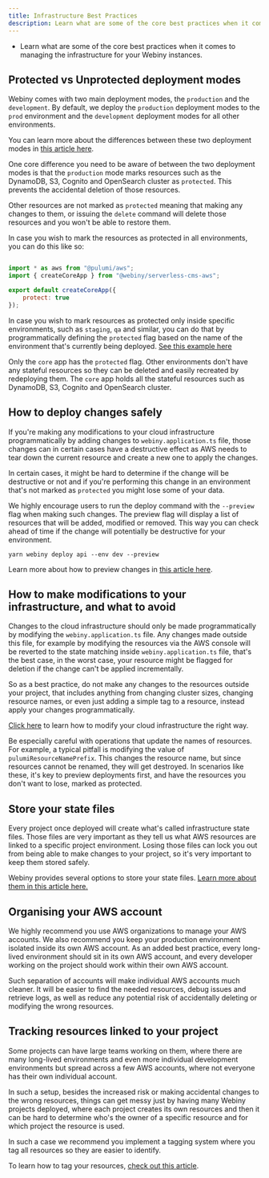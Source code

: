 ```yaml
---
title: Infrastructure Best Practices
description: Learn what are some of the core best practices when it comes to managing the infrastructure for your Webiny instances. 
---
```



<Alert type="success" title="What you’ll learn">

- Learn what are some of the core best practices when it comes to managing the infrastructure for your Webiny instances. 

</Alert>

## Protected vs Unprotected deployment modes

Webiny comes with two main deployment modes, the `production` and the `development`. By default, we deploy the `production` deployment modes to the `prod` environment and the `development` deployment modes for all other environments. 

<Alert type="info">

You can learn more about the differences between these two deployment modes in [this article here](../../architecture/deployment-modes/introduction).

</Alert>

One core difference you need to be aware of between the two deployment modes is that the `production` mode marks resources such as the DynamoDB, S3, Cognito and OpenSearch cluster as `protected`. This prevents the accidental deletion of those resources. 

Other resources are not marked as `protected` meaning that making any changes to them, or issuing the `delete` command will delete those resources and you won't be able to restore them. 

In case you  wish to mark the resources as protected in all environments, you can do this like so: 

```js apps/core/webiny.application.ts

import * as aws from "@pulumi/aws";
import { createCoreApp } from "@webiny/serverless-cms-aws";

export default createCoreApp({
    protect: true
});

```

<Alert type="info">

In case you wish to mark resources as protected only inside specific environments, such as `staging`, `qa` and similar, you can do that by programmatically defining the `protected` flag based on the name of the environment that's currently being deployed. [See this example here](./modify-cloud-infrastructure#retrieving-the-deployment-environment)

</Alert>

<Alert type="info">

Only the `core` app has the `protected` flag. Other environments don't have any stateful resources so they can be deleted and easily recreated by redeploying them. The `core` app holds all the stateful resources such as DynamoDB, S3, Cognito and OpenSearch cluster.

</Alert>


## How to deploy changes safely

If you're making any modifications to your cloud infrastructure programmatically by adding changes to `webiny.application.ts` file, those changes can in certain cases have a destructive effect as AWS needs to tear down the current resource and create a new one to apply the changes. 

In certain cases, it might be hard to determine if the change will be destructive or not and if you're performing this change in an environment that's not marked as `protected` you might lose some of your data. 

We highly encourage users to run the deploy command with the `--preview` flag when making such changes. The preview flag will display a list of resources that will be added, modified or removed. This way you can check ahead of time if the change will potentially be destructive for your environment. 

```terminal
yarn webiny deploy api --env dev --preview
```

<Alert type="info">

Learn more about how to preview changes in [this article here](./preview-deployments).

</Alert>


## How to make modifications to your infrastructure, and what to avoid

Changes to the cloud infrastructure should only be made programmatically by modifying the `webiny.application.ts` file. Any changes made outside this file, for example by modifying the resources via the AWS console will be reverted to the state matching inside `webiny.application.ts` file, that's the best case, in the worst case, your resource might be flagged for deletion if the change can't be applied incrementally. 

So as a best practice, do not make any changes to the resources outside your project, that includes anything from changing cluster sizes, changing resource names, or even just adding a simple tag to a resource, instead apply your changes programmatically. 

<Alert type="info">

[Click here](./modify-cloud-infrastructure) to learn how to modify your cloud infrastructure the right way.

</Alert>

<Alert type="warning">

Be especially careful with operations that update the names of resources. For example, a typical pitfall is modifying the value of `pulumiResourceNamePrefix`. This changes the resource name, but since resources cannot be renamed, they will get destroyed. In scenarios like these, it's key to preview deployments first, and have the resources you don't want to lose, marked as protected.

</Alert>



## Store your state files

Every project once deployed will create what's called infrastructure state files. Those files are very important as they tell us what AWS resources are linked to a specific project environment. Losing those files can lock you out from being able to make changes to your project, so it's very important to keep them stored safely. 

<Alert type="info">

Webiny provides several options to store your state files. [Learn more about them in this article here.](../../core-development-concepts/ci-cd/cloud-infrastructure-state-files)

</Alert>

## Organising your AWS account

We highly recommend you use AWS organizations to manage your AWS accounts. We also recommend you keep your production environment isolated inside its own AWS account. As an added best practice, every long-lived environment should sit in its own AWS account, and every developer working on the project should work within their own AWS account. 

Such separation of accounts will make individual AWS accounts much cleaner. It will be easier to find the needed resources, debug issues and retrieve logs, as well as reduce any potential risk of accidentally deleting or modifying the wrong resources. 

## Tracking resources linked to your project

Some projects can have large teams working on them, where there are many long-lived environments and even more individual development environments but spread across a few AWS accounts, where not everyone has their own individual account. 

In such a setup, besides the increased risk or making accidental changes to the wrong resources, things can get messy just by having many Webiny projects deployed, where each project creates its own resources and then it can be hard to determine who's the owner of a specific resource and for which project the resource is used. 

In such a case we recommend you implement a tagging system where you tag all resources so they are easier to identify. 

<Alert type="info">

To learn how to tag your resources, [check out this article](./modify-cloud-infrastructure#tagging-cloud-infrastructure-resources).

</Alert>
